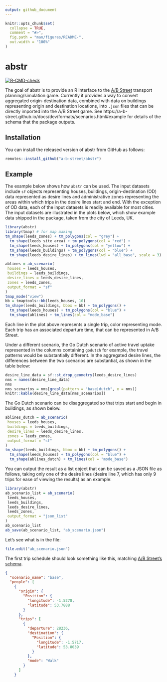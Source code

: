 ```yaml
---
output: github_document
---
```


<!-- README.md is generated from README.Rmd. Please edit that file -->

```r
knitr::opts_chunk$set(
  collapse = TRUE,
  comment = "#>",
  fig.path = "man/figures/README-",
  out.width = "100%"
)
```

# abstr


<!-- badges: start -->
[![R-CMD-check](https://github.com/a-b-street/abstr/workflows/R-CMD-check/badge.svg)](https://github.com/a-b-street/abstr/actions)
<!-- badges: end -->
  
The goal of abstr is to provide an R interface to the [A/B Street](https://github.com/a-b-street/abstreet#ab-street) transport planning/simulation game.
Currently it provides a way to convert aggregated origin-destination data, combined with data on buildings representing origin and destination locations, into `.json` files that can be directly imported into the A/B Street game.
See https://a-b-street.github.io/docs/dev/formats/scenarios.html#example for details of the schema that the package outputs.

## Installation

You can install the released version of abstr from
<!-- [CRAN](https://CRAN.R-project.org) with: -->
GitHub as follows:

```r
remotes::install_github("a-b-street/abstr")
```

## Example

The example below shows how `abstr` can be used.
The input datasets include `sf` objects representing houses, buildings, origin-destination (OD) data represented as desire lines and administrative zones representing the areas within which trips in the desire lines start and end.
With the exception of OD data, each of the input datasets is readily available for most cities.
The input datasets are illustrated in the plots below, which show example data shipped in the package, taken from the city of Leeds, UK.

```r
library(abstr)
library(tmap) # for map making
tm_shape(leeds_zones) + tm_polygons(col = "grey") +
  tm_shape(leeds_site_area) + tm_polygons(col = "red") +
  tm_shape(leeds_houses) + tm_polygons(col = "yellow") +
  tm_shape(leeds_buildings) + tm_polygons(col = "blue") +
  tm_shape(leeds_desire_lines) + tm_lines(lwd = "all_base", scale = 3)
```



```r
ablines = ab_scenario(
 houses = leeds_houses,
 buildings = leeds_buildings,
 desire_lines = leeds_desire_lines,
 zones = leeds_zones,
 output_format = "sf"
)
tmap_mode("view")
bb = tmaptools::bb(leeds_houses, 10)
tm_shape(leeds_buildings, bbox = bb) + tm_polygons() +
  tm_shape(leeds_houses) + tm_polygons(col = "blue") +
  tm_shape(ablines) + tm_lines(col = "mode_base") 
```

Each line in the plot above represents a single trip, color representing mode.
Each trip has an associated departure time, that can be represented in A/B Street.

Under a different scenario, the Go Dutch scenario of active travel uptake represented in the columns containing `godutch` for example, the travel patterns would be substantially different.
In the aggregated desire lines, the differences between the two scenarios are substantial, as shown in the table below:

```r
desire_line_data = sf::st_drop_geometry(leeds_desire_lines)
nms = names(desire_line_data)
nms
nms_scenarios = nms[grepl(pattern = "base|dutch", x = nms)]
knitr::kable(desire_line_data[nms_scenarios])
```

The Go Dutch scenario can be disaggregated so that trips start and begin in buildings, as shown below.

```r
ablines_dutch = ab_scenario(
 houses = leeds_houses,
 buildings = leeds_buildings,
 desire_lines = leeds_desire_lines,
 zones = leeds_zones,
 output_format = "sf"
)
tm_shape(leeds_buildings, bbox = bb) + tm_polygons() +
  tm_shape(leeds_houses) + tm_polygons(col = "blue") +
  tm_shape(ablines_dutch) + tm_lines(col = "mode_base") 
```

<!-- todo: add time to df -->

You can output the result as a list object that can be saved as a JSON file as follows, taking only one of the desire lines (desire line 7, which has only 9 trips for ease of viewing the results) as an example:

```r
library(abstr)
ab_scenario_list = ab_scenario(
 leeds_houses,
 leeds_buildings,
 leeds_desire_lines,
 leeds_zones,
 output_format = "json_list"
)
ab_scenario_list
ab_save(ab_scenario_list, "ab_scenario.json")
```

Let's see what is in the file:

```r
file.edit("ab_scenario.json")
```

The first trip schedule should look something like this, matching [A/B Street's schema](https://a-b-street.github.io/docs/dev/formats/scenarios.html#example).

```json
{
  "scenario_name": "base",
  "people": [
    {
      "origin": {
        "Position": {
          "longitude": -1.5278,
          "latitude": 53.7888
        }
      },
      "trips": [
        {
          "departure": 28236,
          "destination": {
            "Position": {
              "longitude": -1.5717,
              "latitude": 53.8039
            }
          },
          "mode": "Walk"
        }
      ]
    }
```
